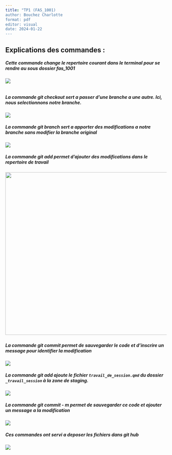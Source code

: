 ```yaml
---
title: "TP1 (FAS_1001)
author: Bouchez Charlotte 
format: pdf
editor: visual
date: 2024-01-22
---
```


## Explications des commandes : 

##### Cette commande change le repertoire courant dans le terminal pour se rendre au sous dossier fas_1001  

![](images/cd_chemin.png) 

![]()

##### La commande git checkout sert a passer d'une branche a une autre. Ici, nous selectionnons notre branche.  

![](images/git checkout .png)

##### La commande git branch sert a apporter des modifications a notre branche sans modifier la  branche original

![](images/git branch .png) 

##### La  commande git add permet d'ajouter des modifications dans le repertoire de travail 

##### ![](images/git add .png){width="508"}

##### La commande git commit permet de sauvegarder le code et d'inscrire un message pour identifier la modification

![](images/premier commit .png)

##### La commande git add ajoute le fichier **`travail_de_session.qmd`** du dossier **`_travail_session`** à la zone de staging. 

![](images/git add travail session .png)

##### La commande git commit - m permet de sauvegarder ce code et ajouter un message a la modification 

![](images/Capture d’écran, le 2024-01-21 à 16.06.51.png)

##### Ces commandes ont servi a deposer les fichiers dans git hub 

##### ![](images/git remote .png)
